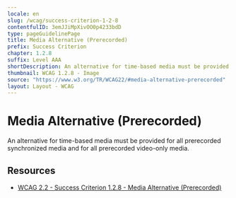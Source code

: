 ```yaml
---
locale: en
slug: /wcag/success-criterion-1-2-8
contentfulID: 3emJJiMpXivOO0p4233bdD
type: pageGuidelinePage
title: Media Alternative (Prerecorded)
prefix: Success Criterion
chapter: 1.2.8
suffix: Level AAA
shortDescription: An alternative for time-based media must be provided for all prerecorded synchronized media and for all prerecorded video-only media.
thumbnail: WCAG 1.2.8 - Image
source: "https://www.w3.org/TR/WCAG22/#media-alternative-prerecorded"
layout: Layout - WCAG
---
```


# Media Alternative (Prerecorded)

An alternative for time-based media must be provided for all prerecorded synchronized media and for all prerecorded video-only media.
    

## Resources

- [WCAG 2.2 - Success Criterion 1.2.8 - Media Alternative (Prerecorded)](https://www.w3.org/TR/WCAG22/#media-alternative-prerecorded)